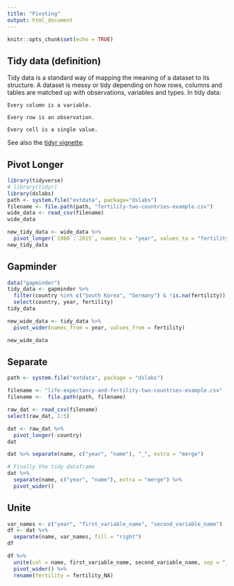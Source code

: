 ```yaml
---
title: "Pivoting"
output: html_document
---
```


```r
knitr::opts_chunk$set(echo = TRUE)
```

## Tidy data (definition)

Tidy data is a standard way of mapping the meaning of a dataset to its structure. A dataset is messy or tidy depending on how rows, columns and tables are matched up with observations, variables and types. In tidy data:

    Every column is a variable.

    Every row is an observation.

    Every cell is a single value.

See also the [tidyr vignette](https://cran.r-project.org/web/packages/tidyr/vignettes/tidy-data.html).


## Pivot Longer

```r
library(tidyverse) 
# library(tidyr)
library(dslabs)
path <- system.file("extdata", package="dslabs")
filename <- file.path(path, "fertility-two-countries-example.csv")
wide_data <- read_csv(filename)
wide_data
```


```r
new_tidy_data <- wide_data %>% 
  pivot_longer(`1960`:`2015`, names_to = "year", values_to = "fertility")
new_tidy_data
```


## Gapminder

```r
data("gapminder")
tidy_data <- gapminder %>% 
  filter(country %in% c("South Korea", "Germany") & !is.na(fertility)) %>%
  select(country, year, fertility)
tidy_data
```

```r
new_wide_data <- tidy_data %>% 
  pivot_wider(names_from = year, values_from = fertility)

new_wide_data
```


## Separate 

```r
path <- system.file("extdata", package = "dslabs")

filename <- "life-expectancy-and-fertility-two-countries-example.csv"
filename <-  file.path(path, filename)

raw_dat <- read_csv(filename)
select(raw_dat, 1:5)
```


```r
dat <- raw_dat %>% 
  pivot_longer(-country)
dat
```


```r
dat %>% separate(name, c("year", "name"), "_", extra = "merge")
```

```r
# Finally the tidy dataframe
dat %>% 
  separate(name, c("year", "name"), extra = "merge") %>%
  pivot_wider()
```

## Unite

```r
var_names <- c("year", "first_variable_name", "second_variable_name")
df <- dat %>% 
  separate(name, var_names, fill = "right")
df
```


```r
df %>%
  unite(col = name, first_variable_name, second_variable_name, sep = "_") %>%
  pivot_wider() %>%
  rename(fertility = fertility_NA)
```

